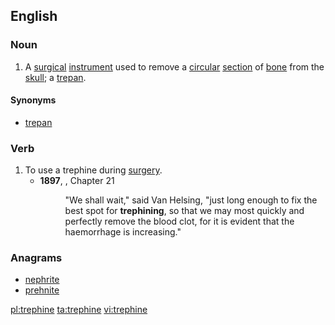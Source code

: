 ==English==

===Noun===
{{en-noun}}

# {{medicine}} A [[surgical]] [[instrument]] used to remove a [[circular]] [[section]] of [[bone]] from the [[skull]]; a [[trepan]].

====Synonyms====
* [[trepan]] {{a|obsolete}}

===Verb===
{{en-verb|trephines|trephining|trephined|trephined}}

# To use a trephine during [[surgery]].
#* '''1897''', {{w|Bram Stoker}}, ''{{w|Dracula}}'' Chapter 21
#*:"We shall wait," said Van Helsing, "just long enough to fix the best spot for '''trephining''', so that we may most quickly and perfectly remove the blood clot, for it is evident that the haemorrhage is increasing."

===Anagrams===
* [[nephrite#English|nephrite]]
* [[prehnite#English|prehnite]]

[[pl:trephine]]
[[ta:trephine]]
[[vi:trephine]]